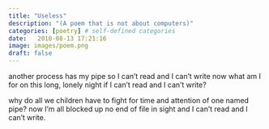 ```yaml
---
title: "Useless"
description: "(A poem that is not about computers)"
categories: [poetry] # self-defined categories
date:   2010-08-13 17:21:16
image: images/poem.png
draft: false
---
```


another process has my pipe
so I can't read and I can't write
now what am I for
on this long, lonely night
if I can't read and I can't write?

why do all we children have to fight
for time and attention of one named pipe?
now I'm all blocked up
no end of file in sight
and I can't read and I can't write.
